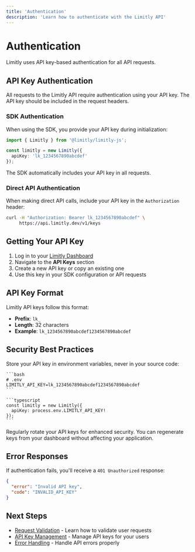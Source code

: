 ```yaml
---
title: 'Authentication'
description: 'Learn how to authenticate with the Limitly API'
---
```


# Authentication

Limitly uses API key-based authentication for all API requests.

## API Key Authentication

All requests to the Limitly API require authentication using your API key. The API key should be included in the request headers.

### SDK Authentication

When using the SDK, you provide your API key during initialization:

```typescript
import { Limitly } from '@limitly/limitly-js';

const limitly = new Limitly({
  apiKey: 'lk_1234567890abcdef'
});
```

The SDK automatically includes your API key in all requests.

### Direct API Authentication

When making direct API calls, include your API key in the `Authorization` header:

```bash
curl -H "Authorization: Bearer lk_1234567890abcdef" \
     https://api.limitly.dev/v1/keys
```

## Getting Your API Key

1. Log in to your [Limitly Dashboard](https://app.limitly.dev)
2. Navigate to the **API Keys** section
3. Create a new API key or copy an existing one
4. Use this key in your SDK configuration or API requests

## API Key Format

Limitly API keys follow this format:
- **Prefix**: `lk_`
- **Length**: 32 characters
- **Example**: `lk_1234567890abcdef1234567890abcdef`

## Security Best Practices

<CardGroup cols={1}>
  <Card title="Environment Variables">
    Store your API key in environment variables, never in your source code:
    
    ```bash
    # .env
    LIMITLY_API_KEY=lk_1234567890abcdef1234567890abcdef
    ```
    
    ```typescript
    const limitly = new Limitly({
      apiKey: process.env.LIMITLY_API_KEY!
    });
    ```
  </Card>
</CardGroup>

<CardGroup cols={1}>
  <Card title="Key Rotation">
    Regularly rotate your API keys for enhanced security. You can regenerate keys from your dashboard without affecting your application.
  </Card>
</CardGroup>

## Error Responses

If authentication fails, you'll receive a `401 Unauthorized` response:

```json
{
  "error": "Invalid API key",
  "code": "INVALID_API_KEY"
}
```

## Next Steps

- [Request Validation](/sdk/validation) - Learn how to validate user requests
- [API Key Management](/sdk/api-keys) - Manage API keys for your users
- [Error Handling](/api-reference/sdk#error-handling) - Handle API errors properly 